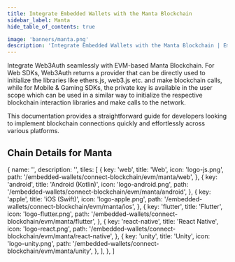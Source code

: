 ```yaml
---
title: Integrate Embedded Wallets with the Manta Blockchain
sidebar_label: Manta
hide_table_of_contents: true

image: 'banners/manta.png'
description: 'Integrate Embedded Wallets with the Manta Blockchain | Embedded Wallets'
---
```



<SEO
  title="Integrate Embedded Wallets with the Manta Blockchain"
  description="Integrate Embedded Wallets with the Manta Blockchain | Embedded Wallets"
  image="https://web3auth.io/docs/banners/manta.png"
  slug="/embedded-wallets/connect-blockchain/evm/manta"
/>

Integrate Web3Auth seamlessly with EVM-based Manta Blockchain. For Web SDKs, Web3Auth returns a provider that can be directly used to initialize the libraries like ethers.js, web3.js etc. and make blockchain calls, while for Mobile & Gaming SDKs, the private key is available in the user scope which can be used in a similar way to initialize the respective blockchain interaction libraries and make calls to the network.

This documentation provides a straightforward guide for developers looking to implement blockchain connections quickly and effortlessly across various platforms.

## Chain Details for Manta

<ChainDetailsManta />

  {
    name: '',
    description: '',
    tiles: [
      {
        key: 'web',
        title: 'Web',
        icon: 'logo-js.png',
        path: '/embedded-wallets/connect-blockchain/evm/manta/web',
      },
      {
        key: 'android',
        title: 'Android (Kotlin)',
        icon: 'logo-android.png',
        path: '/embedded-wallets/connect-blockchain/evm/manta/android',
      },
      {
        key: 'apple',
        title: 'iOS (Swift)',
        icon: 'logo-apple.png',
        path: '/embedded-wallets/connect-blockchain/evm/manta/ios',
      },
      {
        key: 'flutter',
        title: 'Flutter',
        icon: 'logo-flutter.png',
        path: '/embedded-wallets/connect-blockchain/evm/manta/flutter',
      },
      {
        key: 'react-native',
        title: 'React Native',
        icon: 'logo-react.png',
        path: '/embedded-wallets/connect-blockchain/evm/manta/react-native',
      },
      {
        key: 'unity',
        title: 'Unity',
        icon: 'logo-unity.png',
        path: '/embedded-wallets/connect-blockchain/evm/manta/unity',
      },
    ],
  },
]

<Tiles tileGroups={Manta} />
